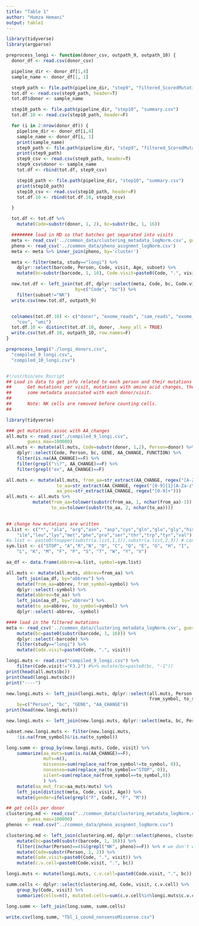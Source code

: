 ```yaml
---
title: "Table 1"
author: "Humza Hemani"
output: table1
---
```


```r

library(tidyverse)
library(argparse)

preprocess_longi <- function(donor_csv, outpath_9, outpath_10) {
  donor_df <- read.csv(donor_csv)

  pipeline_dir <- donor_df[1,4]
  sample_name <- donor_df[1, 1]

  step9_path <- file.path(pipeline_dir, "step9", "filtered_ScoredMutations.csv")
  tot.df <- read.csv(step9_path, header=T)
  tot.df$donor <- sample_name

  step10_path <- file.path(pipeline_dir, "step10", "summary.csv")
  tot.df.10 <- read.csv(step10_path, header=F)

  for (i in 2:nrow(donor_df)) {
    pipeline_dir <- donor_df[i,4]
    sample_name <- donor_df[i, 1]
    print(sample_name)
    step9_path <- file.path(pipeline_dir, "step9", "filtered_ScoredMutations.csv")
    print(step9_path)
    step9_csv <- read.csv(step9_path, header=T)
    step9_csv$donor <- sample_name
    tot.df <- rbind(tot.df, step9_csv)

    step10_path <- file.path(pipeline_dir, "step10", "summary.csv")
    print(step10_path)
    step10_csv <- read.csv(step10_path, header=F)
    tot.df.10 <- rbind(tot.df.10, step10_csv)

  }

  tot.df <- tot.df %>%
    mutate(Code=substr(donor, 1, 2), bc=substr(bc, 1, 16))

  ######## load in MD so that batches get separated into visits  
  meta <- read_csv('../common_data/clustering_metadata_logNorm.csv', guess_max = 100000)
  pheno <- read_csv('../common_data/pheno_assgnmnt_logNorm.csv')
  meta <- meta %>% inner_join(pheno, by='cluster')

  meta <- filter(meta, study=="longi") %>% 
    dplyr::select(barcode, Person, Code, visit, Age, subset) %>%
    mutate(bc=substr(barcode, 1, 16), Code.visit=paste0(Code, ".", visit))

  new.tot.df <- left_join(tot.df, dplyr::select(meta, Code, bc, Code.visit, Person, subset), 
                          by=c("Code", "bc")) %>%
    filter(subset!="NK")
  write.csv(new.tot.df, outpath_9)


  colnames(tot.df.10) <- c("donor", "exome_reads", "sam_reads", "exome_cov", 
    "cov", "umi")
  tot.df.10 <- distinct(tot.df.10, donor, .keep_all = TRUE)
  write.csv(tot.df.10, outpath_10, row.names=F)
}

preprocess_longi("./longi_donors.csv", 
  "compiled_9_longi.csv", 
  "compiled_10_longi.csv")



```

```r

#!/usr/bin/env Rscript
## Load in data to get info related to each person and their mutations
## 		Get mutations per visit, mutations with amino acid changes, the total cells per visit, and
## 		some metadata associated with each donor/visit.
## 
##		Note: NK cells are removed before counting cells. 
##

library(tidyverse)

### get mutations assoc with AA_changes
all.muts <- read_csv("./compiled_9_longi.csv",
		guess_max=100000)
all.muts <- mutate(all.muts, Code=substr(donor, 1,2), Person=donor) %>%
	dplyr::select(Code, Person, bc, GENE, AA_CHANGE, FUNCTION) %>%
	filter(is.na(AA_CHANGE)==F) %>%
	filter(grepl("\\?", AA_CHANGE)==F) %>%
	filter(grepl("ex", AA_CHANGE)==F)

all.muts <- mutate(all.muts, from_aa=str_extract(AA_CHANGE, regex("[A-Za-z]+[0-9]{1}")), 
                   to_aa=str_extract(AA_CHANGE, regex("[0-9]{1}[A-Za-z\\*]+")),
                   aa_pos=str_extract(AA_CHANGE, regex("[0-9]+"))) 
all.muts <- all.muts %>%
          mutate(from_aa=tolower(substr(from_aa, 1, nchar(from_aa)-1)),
                 to_aa=tolower(substr(to_aa, 2, nchar(to_aa))))
  

## change how mutations are written
a.list <- c("*", "ala", "arg","asn", "asp","cys","gln","glu","gly","his",
	"ile","leu","lys","met","phe","pro","ser","thr","trp","tyr","val")
#a.list <- paste0(toupper(substr(a.list,1,1)),substr(a.list,2,3)) # convert to title case
sym.list <- c("STOP", "A","R","N", "D", "C", "Q", "E", "G", "H", "I", 
	"L", "K", "M", "F", "P", "S", "T", "W", "Y", "V")

aa_df <- data.frame(abbrev=a.list, symbol=sym.list)

all.muts <- mutate(all.muts, abbrev=from_aa) %>%
	left_join(aa_df, by="abbrev") %>%
	mutate(from_aa=abbrev, from_symbol=symbol) %>%
	dplyr::select(-symbol) %>%
	mutate(abbrev=to_aa) %>%
	left_join(aa_df, by="abbrev") %>%
	mutate(to_aa=abbrev, to_symbol=symbol) %>%
	dplyr::select(-abbrev, -symbol)

#### load in the filtered mutations
meta <- read_csv('../common_data/clustering_metadata_logNorm.csv', guess_max = 100000) %>%
	mutate(bc=paste0(substr(barcode, 1, 16))) %>% 
	dplyr::select(-barcode) %>%
	filter(study=="longi") %>%
	mutate(Code.visit=paste0(Code, ".", visit))

longi.muts <- read.csv("compiled_9_longi.csv") %>%
	filter(Code.visit!="F3.2") #%>% mutate(bc=paste0(bc, "-1"))
print(head(all.muts$bc))
print(head(longi.muts$bc))
print("----")

new.longi.muts <- left_join(longi.muts, dplyr::select(all.muts, Person, bc, GENE, AA_CHANGE,
                                                      from_symbol, to_symbol), 
	by=c("Person", "bc", "GENE", "AA_CHANGE"))
print(head(new.longi.muts))

new.longi.muts <- left_join(new.longi.muts, dplyr::select(meta, bc, Person, visit), by=c("Person", "bc"))

subset.new.longi.muts <- filter(new.longi.muts, 
	!is.na(from_symbol)&!is.na(to_symbol))

long.summ <- group_by(new.longi.muts, Code, visit) %>%
	summarize(aa_muts=sum(is.na(AA_CHANGE)==F), 
	          muts=n(), 
	          missense=sum(replace_na(from_symbol!=to_symbol, 0)), 
	          nonsense=sum(replace_na(to_symbol=="STOP", 0)),
	          silent=sum(replace_na(from_symbol==to_symbol,0))
	          ) %>%
	mutate(aa_mut_frac=aa_muts/muts) %>%
	left_join(distinct(meta, Code, visit, Age)) %>%
	mutate(gender=ifelse(grepl("F", Code), "F", "M"))

## get cells per donor
clustering.md <- read_csv("../common_data/clustering_metadata_logNorm.csv",
		guess_max=100000)
phenos <- read.csv("../common_data/pheno_assgnmnt_logNorm.csv")

clustering.md <- left_join(clustering.md, dplyr::select(phenos, cluster, pheno), by=c("cluster")) %>%
	mutate(bc=paste0(substr(barcode, 1, 16))) %>%
	filter((nchar(Person)==4)&(grepl("NK", pheno)==F)) %>% # we don't want to count NK cells
	mutate(Code=substr(Person, 1, 2)) %>%
	mutate(Code.visit=paste0(Code, ".", visit)) %>%
	mutate(c.v.cell=paste0(Code.visit, ".", bc))

longi.muts <- mutate(longi.muts, c.v.cell=paste0(Code.visit, ".", bc))

summ.cells <- dplyr::select(clustering.md, Code, visit, c.v.cell) %>%
	group_by(Code, visit) %>%
	summarize(cells=n(), mutated.cells=sum(c.v.cell%in%longi.muts$c.v.cell))

long.summ <- left_join(long.summ, summ.cells)

write.csv(long.summ, "Tbl_1_cound_nonsenseMissense.csv")


```

